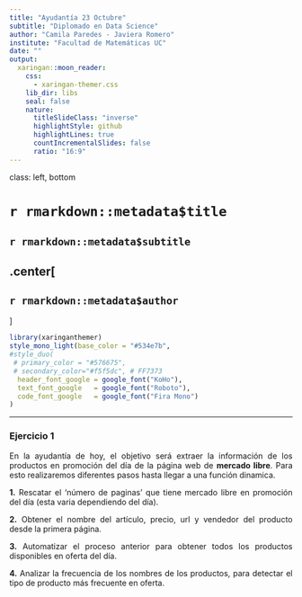 ---
title: "Ayudantía 23 Octubre"
subtitle: "Diplomado en Data Science"
author: "Camila Paredes - Javiera Romero"
institute: "Facultad de Matemáticas UC"
date: ""
output:
  xaringan::moon_reader:
    css:  
      - xaringan-themer.css
    lib_dir: libs
    seal: false
    nature:
      titleSlideClass: "inverse"
      highlightStyle: github
      highlightLines: true
      countIncrementalSlides: false
      ratio: "16:9" 
---

class: left, bottom

# `r rmarkdown::metadata$title`
## `r rmarkdown::metadata$subtitle`
.center[
----
## `r rmarkdown::metadata$author`
]


```{r xaringan-themer, include=FALSE, warning=FALSE}
library(xaringanthemer)
style_mono_light(base_color = "#534e7b",
#style_duo(
 # primary_color = "#576675",
 # secondary_color="#f5f5dc", # FF7373
  header_font_google = google_font("KoHo"),
  text_font_google   = google_font("Roboto"),
  code_font_google   = google_font("Fira Mono")
)


```

<style type="text/css">

.remark-slide-content {
    font-size: 23px;
}

p{
text-align: justify;
}

.azul{
color:#23395b ;
}

code.bold{
font-weight: bold;
}

.blanco{
color: white;
}

code.blanco{
color: white;
font-weight: bold;
}

.small{ font-size: 70% }

.large{ font-size: 130% }


tr:nth-child(odd) {background-color: #f5f5f5;}

tr.high {
  background-color: #e64964;
  color: white;
}

td.high {
  background-color: #e64964;
  color: white;
}
th.high {
  background-color: #e64964;
  color: white;
}

td {
  text-align: center;
}


</style> 


---

### Ejercicio 1

En la ayudantía de hoy, el objetivo será extraer la información de los productos en promoción del día de la página web de **mercado libre**. Para esto realizaremos diferentes pasos hasta llegar a una función dinamica. 

**1.** Rescatar el 'número de paginas' que tiene mercado libre en promoción del día (esta varia dependiendo del día).

**2.** Obtener el nombre del artículo, precio, url y vendedor del producto desde la primera página.

**3.** Automatizar el proceso anterior para obtener todos los productos disponibles en oferta del día. 

**4.** Analizar la frecuencia de los nombres de los productos, para detectar el tipo de producto más frecuente en oferta. 













